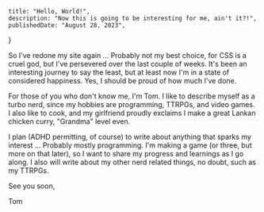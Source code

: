     title: "Hello, World!",
    description: "Now this is going to be interesting for me, ain't it?!",
    publishedDate: "August 28, 2023",
}

<BlogTitle meta={meta}/>

So I've redone my site again ... Probably not my best choice, for CSS is a cruel god, but I've persevered over the last couple of weeks. It's been an interesting journey to say the least, but at least now I'm in a state of considered happiness. Yes, I should be proud of how much I've done.

For those of you who don't know me, I'm Tom. I like to describe myself as a turbo nerd, since my hobbies are programming, TTRPGs, and video games. I also like to cook, and my <FlashyLink href="https://milindi-kodikara.github.io/">girlfriend</FlashyLink> proudly exclaims I make a great Lankan chicken curry, "Grandma" level even.

I plan (ADHD permitting, of course) to write about anything that sparks my interest ... Probably mostly programming. I'm making a game (or three, but more on that later), so I want to share my progress and learnings as I go along. I also will write about my other nerd related things, no doubt, such as my TTRPGs.

See you soon,

Tom